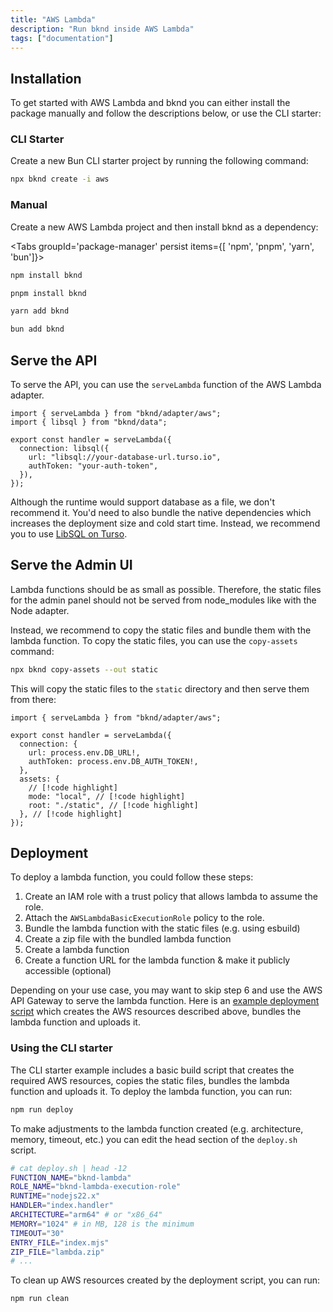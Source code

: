 ```yaml
---
title: "AWS Lambda"
description: "Run bknd inside AWS Lambda"
tags: ["documentation"]
---
```


## Installation

To get started with AWS Lambda and bknd you can either install the package manually and follow the descriptions below, or use the CLI starter:

### CLI Starter

Create a new Bun CLI starter project by running the following command:

```sh
npx bknd create -i aws
```

### Manual

Create a new AWS Lambda project and then install bknd as a dependency:

<Tabs groupId='package-manager' persist items={[ 'npm', 'pnpm', 'yarn', 'bun']}>

```bash tab="npm"
npm install bknd
```

```bash tab="pnpm"
pnpm install bknd
```

```bash tab="yarn"
yarn add bknd
```

```bash tab="bun"
bun add bknd
```

</Tabs>

## Serve the API

To serve the API, you can use the `serveLambda` function of the AWS Lambda adapter.

```tsx title="index.mjs"
import { serveLambda } from "bknd/adapter/aws";
import { libsql } from "bknd/data";

export const handler = serveLambda({
  connection: libsql({
    url: "libsql://your-database-url.turso.io",
    authToken: "your-auth-token",
  }),
});
```

Although the runtime would support database as a file, we don't recommend it. You'd need to also bundle the native dependencies which increases the deployment size and cold start time. Instead, we recommend you to use [LibSQL on Turso](/usage/database#sqlite-using-libsql-on-turso).

## Serve the Admin UI

Lambda functions should be as small as possible. Therefore, the static files for the admin panel should not be served from node_modules like with the Node adapter.

Instead, we recommend to copy the static files and bundle them with the lambda function. To copy the static files, you can use the `copy-assets` command:

```bash
npx bknd copy-assets --out static
```

This will copy the static files to the `static` directory and then serve them from there:

```tsx title="index.mjs"
import { serveLambda } from "bknd/adapter/aws";

export const handler = serveLambda({
  connection: {
    url: process.env.DB_URL!,
    authToken: process.env.DB_AUTH_TOKEN!,
  },
  assets: {
    // [!code highlight]
    mode: "local", // [!code highlight]
    root: "./static", // [!code highlight]
  }, // [!code highlight]
});
```

## Deployment

To deploy a lambda function, you could follow these steps:

1. Create an IAM role with a trust policy that allows lambda to assume the role.
2. Attach the `AWSLambdaBasicExecutionRole` policy to the role.
3. Bundle the lambda function with the static files (e.g. using esbuild)
4. Create a zip file with the bundled lambda function
5. Create a lambda function
6. Create a function URL for the lambda function & make it publicly accessible (optional)

Depending on your use case, you may want to skip step 6 and use the AWS API Gateway to serve the lambda function. Here is an [example deployment script](https://github.com/bknd-io/bknd/blob/main/examples/aws-lambda/deploy.sh) which creates the AWS resources described above, bundles the lambda function and uploads it.

### Using the CLI starter

The CLI starter example includes a basic build script that creates the required AWS resources, copies the static files, bundles the lambda function and uploads it. To deploy the lambda function, you can run:

```bash
npm run deploy
```

To make adjustments to the lambda function created (e.g. architecture, memory, timeout, etc.) you can edit the head section of the `deploy.sh` script.

```sh title="deploy.sh"
# cat deploy.sh | head -12
FUNCTION_NAME="bknd-lambda"
ROLE_NAME="bknd-lambda-execution-role"
RUNTIME="nodejs22.x"
HANDLER="index.handler"
ARCHITECTURE="arm64" # or "x86_64"
MEMORY="1024" # in MB, 128 is the minimum
TIMEOUT="30"
ENTRY_FILE="index.mjs"
ZIP_FILE="lambda.zip"
# ...
```

To clean up AWS resources created by the deployment script, you can run:

```bash
npm run clean
```
